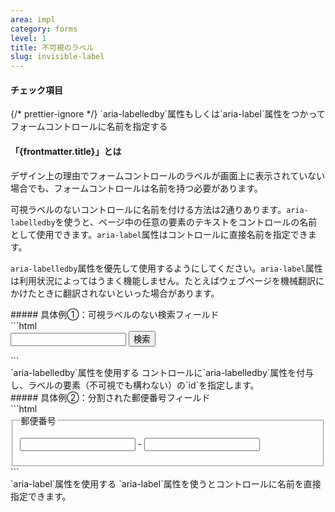 ```yaml
---
area: impl
category: forms
level: 1
title: 不可視のラベル
slug: invisible-label
---
```



#### チェック項目

<Checkpoint title="資料に名前の指定がない場合、名前の案を考え、コンテンツオーナーと認識をそろえる" />

<Checkpoint>
  {/* prettier-ignore */}
  <span slot="title">`aria-labelledby`属性もしくは`aria-label`属性をつかってフォームコントロールに名前を指定する</span>
</Checkpoint>

#### 「{frontmatter.title}」とは

<Level level={frontmatter.level} />

デザイン上の理由でフォームコントロールのラベルが画面上に表示されていない場合でも、フォームコントロールは名前を持つ必要があります。

可視ラベルのないコントロールに名前を付ける方法は2通りあります。`aria-labelledby`を使うと、ページ中の任意の要素のテキストをコントロールの名前として使用できます。`aria-label`属性はコントロールに直接名前を指定できます。

`aria-labelledby`属性を優先して使用するようにしてください。`aria-label`属性は利用状況によってはうまく機能しません。たとえばウェブページを機械翻訳にかけたときに翻訳されないといった場合があります。

<Cases>
  <div slot="title">
    ##### 具体例①：可視ラベルのない検索フィールド
  </div>
  <Case span={2} type="good">
    <div slot="figure">
      ```html
      <form>
        <span id="hidden-label" style="display: none">検索キーワード</span>
        <input type="search" aria-labelledby="hidden-label" />
        <button type="submit">検索</button>
      </form>
      ```
    </div>
    <span slot="title">`aria-labelledby`属性を使用する</span>
    <span>コントロールに`aria-labelledby`属性を付与し、ラベルの要素（不可視でも構わない）の`id`を指定します。</span>
  </Case>
</Cases>

<Cases>
  <div slot="title">
    ##### 具体例②：分割された郵便番号フィールド
  </div>
  <Case span={2} type="good">
    <div slot="figure">
      ```html
      <fieldset>
        <legend>郵便番号</legend>
        <p>
          <input type="text" aria-label="郵便番号 上3桁" />
          -
          <input type="text" aria-label="郵便番号 下4桁" />
        </p>
      </fieldset>
      ```
    </div>
    <span slot="title">`aria-label`属性を使用する</span>
    <span>`aria-label`属性を使うとコントロールに名前を直接指定できます。</span>
  </Case>
</Cases>
